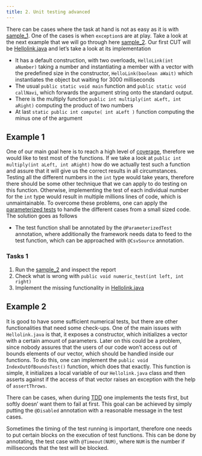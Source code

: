 ```yaml
---
title: 2. Unit testing advanced
---
```

There can be cases where the task at hand is not as easy as it is with [sample_1](https://github.com/JacksonFurrier/SQAT/tree/main/sample_1). One of the cases is when `exception`s are at play. Take a look at the next example that we will go through here [sample_2](https://github.com/JacksonFurrier/SQAT/tree/main/sample_2). Our first CUT will be [Hellolink.java](https://github.com/JacksonFurrier/SQAT/blob/main/sample_2/app/src/main/java/sample_2/HelloLink.java) and let's take a look at its implementation

* It has a default construction, with two overloads, `HelloLink(int aNumber)` taking a number and instantiating a member with a vector with the predefined size in the constructor, `HelloLink(boolean aWait)` which instantiates the object but waiting for 3000 milliseconds
* The usual `public static void main` function and `public static void callNavi`, which forwards the argument string onto the standard output.
* There is the multiply function `public int multiply(int aLeft, int aRight)` computing the product of two numbers
* At last `static public int compute( int aLeft )` function computing the minus one of the argument

## Example 1
One of our main goal here is to reach a high level of [coverage](https://en.wikipedia.org/wiki/Code_coverage), therefore we would like to test most of the functions. If we take a look at `public int multiply(int aLeft, int aRight)` how do we actually test such a function and assure that it will give us the correct results in all circumstances. Testing all the different numbers in the `int` type would take years, therefore there should be some other technique that we can apply to do testing on this function. Otherwise, implementing the test of each individual number for the `int` type would result in multiple millions lines of code, which is unmaintainable. To overcome these problems, one can apply the [parameterized tests](https://junit.org/junit5/docs/current/user-guide/#writing-tests-parameterized-tests) to handle the different cases from a small sized code. The solution goes as follows

* The test function shall be annotated by the `@ParameterizedTest` annotation, where additionally the framework needs data to feed to the test function, which can be approached with `@CsvSource` annotation. 

### Tasks 1
1. Run the [sample_2](https://github.com/JacksonFurrier/SQAT/tree/main/sample_2) and inspect the report 
2. Check what is wrong with `public void numeric_test(int left, int right)` 
3. Implement the missing functionality in [Hellolink.java](https://github.com/JacksonFurrier/SQAT/blob/main/sample_2/app/src/main/java/sample_2/HelloLink.java)


## Example 2
It is good to have some sufficient numerical tests, but there are other functionalities that need some check-ups. One of the main issues with `Hellolink.java` is that, it exposes a constructor, which initializes a vector with a certain amount of parameters. Later on this could be a problem, since nobody assures that the users of our code won't access out of bounds elements of our vector, which should be handled inside our functions. To do this, one can implement the `public void IndexOutOfBoundsTest()` function, which does that exactly. This function is simple, it initializes a local variable of our `Hellolink.java` class and then asserts against if the access of that vector raises an exception with the help of `assertThrows`.

There can be cases, when during [TDD](https://en.wikipedia.org/wiki/Test-driven_development) one implements the tests first, but softly doesn' want them to fail at first. This goal can be achieved by simply putting the `@Disabled` annotation with a reasonable message in the test cases.

Sometimes the timing of the test running is important, therefore one needs to put certain blocks on the execution of test functions. This can be done by annotating, the test case with `@Timeout(NUM)`, where `NUM` is the number if milliseconds that the test will be blocked.